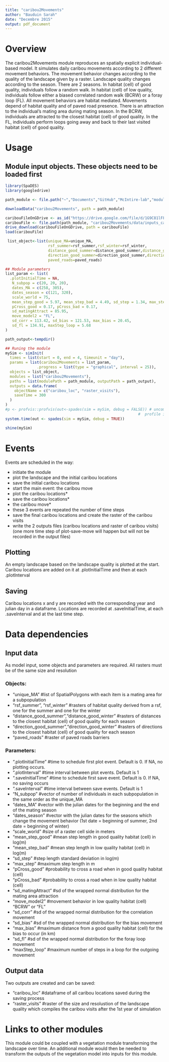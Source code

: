 ```yaml
---
title: "caribou2Movements"
author: "Bauduin Sarah"
date: "Decembre 2015"
output: pdf_document
---
```


# Overview

The caribou2Movements module reproduces an spatially explicit individual-based model.
It simulates daily caribou movements according to 2 different movement behaviors.
The movement behavior changes according to the quality of the landscape given by a raster.
Landscape quality changes according to the season. There are 2 seasons.
In habitat (cell) of good quality, individuals follow a random walk. 
In habitat (cell) of low quality, individuals follow either a biased correlated random walk (BCRW) or a foray loop (FL).
All movement behaviors are habitat mediated. Movements depend of habitat quality and of paved road presence.
There is an attraction to the individual's mating area during mating season.
In the BCRW, individuals are attracted to the closest habitat (cell) of good quality. 
In the FL, individuals perform loops going away and back to their last visited habitat (cell) of good quality. 


# Usage

## Module input objects. These objects need to be loaded first

```r
library(SpaDES)
library(googledrive)

path_module <- file.path("~","Documents","GitHub","McIntire-lab","modulesPrivate")

downloadData("caribou2Movements", path = path_module)

caribouFileOnGDrive <- as_id("https://drive.google.com/file/d/1G9C81lFFJupshFwT7ByyFJn3OqArybKK/view?usp=sharing")
caribouFile <- file.path(path_module, "caribou2Movements/data/inputs_caribou2Movements.RData")
drive_download(caribouFileOnGDrive, path = caribouFile)
load(caribouFile)

```

```r
 list_object<-list(unique_MA=unique_MA,
                   rsf_summer=rsf_summer,rsf_winter=rsf_winter,
                   distance_good_summer=distance_good_summer,distance_good_winter=distance_good_winter,
                   direction_good_summer=direction_good_summer,direction_good_winter=direction_good_winter,
                   paved_roads=paved_roads)

## Module parameters                
list_param <- list(
  .plotInitialTime = NA,
   N_subpop = c(20, 20, 20),
   dates_MA = c(258, 305),
   dates_season = c(121, 320),
   scale_world = 75,
   mean_step_good = 5.97, mean_step_bad = 4.49, sd_step = 1.34, max_step = 20000,
   pCross_good = 0.17, pCross_bad = 0.17,
   sd_matingAttract = 85.95,
   move_model2 = "FL",
   sd_corr = 113.42, sd_bias = 121.53, max_bias = 20.45,
   sd_fl = 134.91, maxStep_loop = 5.68
)

path_output<-tempdir()

## Runing the module
mySim <- simInit(
  times = list(start = 0, end = 4, timeunit = "day"),
  params = list(caribou2Movements = list_param,
              .progress = list(type = "graphical", interval = 25)),
  objects = list_object,  
  modules = list("caribou2Movements"),
  paths = list(modulePath = path_module, outputPath = path_output),
  outputs = data.frame(
    objectName = c("caribou_loc", "raster_visits"),
    saveTime = 300
  )
)
#p <- profvis::profvis(out<-spades(sim = mySim, debug = FALSE)) # uncomment this to see 
                                                           #  profile in a web browser
system.time(out <- spades(sim = mySim, debug = TRUE))
```

```r

shine(mySim)
```


# Events

Events are scheduled in the way:

- initiate the module
- plot the landscape and the initial caribou locations
- save the initial caribou locations
- start the main event: the caribou move
- plot the caribou locations*
- save the caribou locations*
- the caribou move*
* these 3 events are repeated the number of time steps
- save the final caribou locations and create the raster of the caribou visits
- write the 2 outputs files (caribou locations and raster of caribou visits)
(one more time step of plot-save-move will happen but will not be recorded in the output files)

## Plotting

An empty landscape based on the landscape quality is plotted at the start.
Caribou locations are added on it at .plotInitialTime and then at each .plotInterval  

## Saving

Caribou locations x and y are recorded with the corresponding year and julian day in a dataframe.
Locations are recorded at .saveInitialTime, at each .saveInterval  and at the last time step.


# Data dependencies

## Input data

As model input, some objects and parameters are required. All rasters must be of the same size and resolution

### Objects:

- "unique_MA" #list of SpatialPolygons with each item is a mating area for a subpopulation
- "rsf_summer", "rsf_winter" #rasters of habitat quality derived from a rsf, one for the summer and one for the winter
- "distance_good_summer","distance_good_winter" #rasters of distances to the closest habitat (cell) of good quality for each season
- "direction_good_summer","direction_good_winter" #rasters of directions to the closest habitat (cell) of good quality for each season
- "paved_roads" #raster of paved roads barriers

### Parameters:

- ".plotInitialTime" #time to schedule first plot event. Default is 0. If NA, no plotting occurs.
- ".plotInterval" #time interval between plot events. Default is 1
- ".saveInitialTime" #time to schedule first save event. Default is 0. If NA, no saving occurs
- ".saveInterval" #time interval between save events. Default is 1
- "N_subpop" #vector of number of individuals in each subpopulation in the same order as the unique_MA
- "dates_MA" #vector with the julian dates for the beginning and the end of the mating season
- "dates_season" #vector with the julian dates for the seasons which change the movement behavior (1st date =  beginning of summer, 2nd date = beginning of winter)
- "scale_world" #size of a raster cell side in meters
- "mean_step_good" #mean step length in good quality habitat (cell) in log(m)
- "mean_step_bad" #mean step length in low quality habitat (cell) in log(m)
- "sd_step" #step length standard deviation in log(m)
- "max_step" #maximum step length in m
- "pCross_good" #probability to cross a road when in good quality habitat (cell)
- "pCross_bad" #probability to cross a road when in low quality habitat (cell)
- "sd_matingAttract" #sd of the wrapped normal distribution for the mating area attraction
- "move_model2" #movement behavior in low quality habitat (cell) "BCRW" or "FL"
- "sd_corr" #sd of the wrapped normal distribution for the correlation movement
- "sd_bias" #sd of the wrapped normal distribution for the bias movement
- "max_bias" #maximum distance from a good quality habitat (cell) for the bias to occur (in km)
- "sd_fl" #sd of the wrapped normal distribution for the foray loop movement
- "maxStep_loop" #maximum number of steps in a loop for the outgoing movement

## Output data

Two outputs are created and can be saved:

- "caribou_loc" #dataframe of all caribou locations saved during the saving process
- "raster_visits" #raster of the size and resolustion of the landscape quality which compiles the caribou visits after the 1st year of simulation


# Links to other modules

This module could be coupled  with a vegetation module transforming the landscape over time.
An additional module would then be needed to transform the outputs of the vegetation model into inputs for this module.
